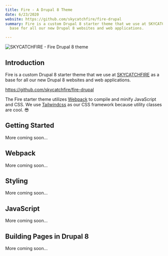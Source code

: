 ```yaml
---
title: Fire - A Drupal 8 Theme
date: 6/23/2020
website: https://github.com/skycatchfire/fire-drupal
summary: Fire is a custom Drupal 8 starter theme that we use at SKYCATCHFIRE as a
  base for all our new Drupal 8 websites and web applications.

---
```

![SKYCATCHFIRE - Fire Drupal 8 theme](../uploads/skycatchfire--dark.png)

## Introduction

Fire is a custom Drupal 8 starter theme that we use at [SKYCATCHFIRE](https://www.skycatchfire.com/) as a base for all our new Drupal 8 websites and web applications.

https://github.com/skycatchfire/fire-drupal

The Fire starter theme utilizes [Webpack](https://webpack.js.org/) to compile and minify JavaScript and CSS. We use [Tailwindcss](https://tailwindcss.com/) as our CSS framework because utility classes are cool. 😎

## Getting Started

More coming soon...

## Webpack

More coming soon...

## Styling

More coming soon...

## JavaScript

More coming soon...

## Building Pages in Drupal 8

More coming soon...